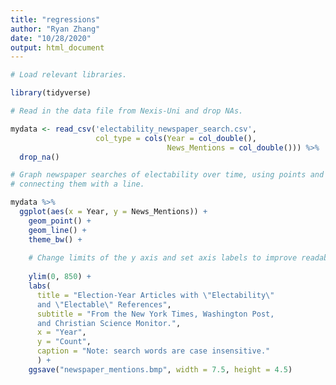 ```yaml
---
title: "regressions"
author: "Ryan Zhang"
date: "10/28/2020"
output: html_document
---
```


```r

# Load relevant libraries. 

library(tidyverse)

```


```r

# Read in the data file from Nexis-Uni and drop NAs.

mydata <- read_csv('electability_newspaper_search.csv',
                   col_type = cols(Year = col_double(),
                                   News_Mentions = col_double())) %>%
  drop_na()

# Graph newspaper searches of electability over time, using points and
# connecting them with a line.

mydata %>%
  ggplot(aes(x = Year, y = News_Mentions)) + 
    geom_point() + 
    geom_line() +
    theme_bw() + 
  
    # Change limits of the y axis and set axis labels to improve readability. 
  
    ylim(0, 850) + 
    labs(
      title = "Election-Year Articles with \"Electability\" 
      and \"Electable\" References",
      subtitle = "From the New York Times, Washington Post, 
      and Christian Science Monitor.",
      x = "Year",
      y = "Count",
      caption = "Note: search words are case insensitive."
      ) + 
    ggsave("newspaper_mentions.bmp", width = 7.5, height = 4.5)

```